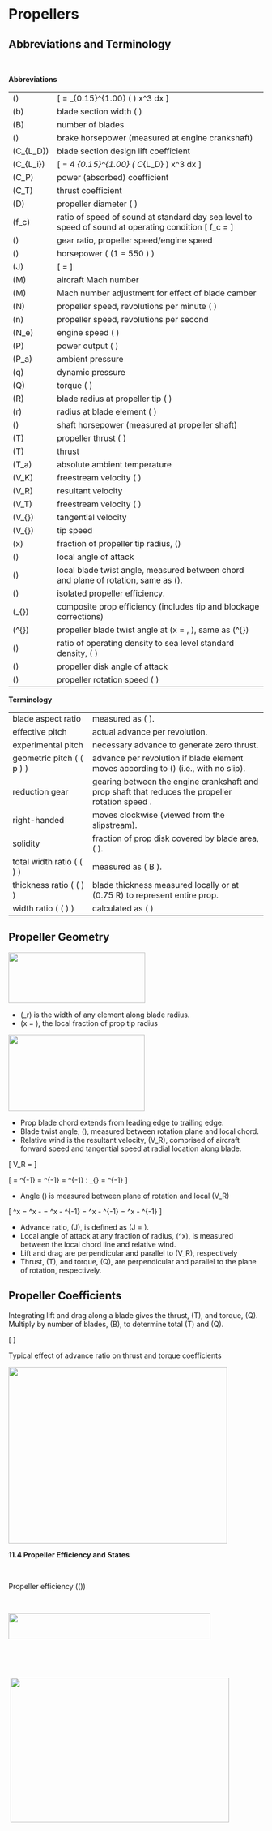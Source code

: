 # Propellers

## Abbreviations and Terminology

 

**Abbreviations**

|||
|:-|:----------|
|\(\mathrm{AF}\)| \[ \text{activity factor } = \frac{100\,000}{16} \int_{0.15}^{1.00} \left( \frac{b}{D} \right) x^3 dx \]|
|\(b\)|blade section width \( \left[ \text{feet} \right] \)|
|\(B\)|number of blades|
|\(\mathrm{BHP}\)|brake horsepower (measured at engine crankshaft)|
|\(C_{L_D}\)|blade section design lift coefficient|
|\(C_{L_i}\)|\[ \text{integrated design lift coefficient } = 4 \int_{0.15}^{1.00} \left( C_{L_D} \right) x^3 dx \]|
|\(C_P\)|power (absorbed) coefficient|
|\(C_T\)|thrust coefficient|
|\(D\)|propeller diameter \( \left[ \text{feet} \right] \)|
|\(f_c\)|ratio of speed of sound at standard day sea level to speed of sound at operating condition \[ f_c = \frac{1}{\sqrt{\theta}} \]|
|\(\mathrm{GR}\)|gear ratio, propeller speed/engine speed|
|\(\mathrm{HP}\)|horsepower  \( \left (1\mathrm{HP} = 550 \text{ ft-lb/sec} \right) \) |
|\(J\)|\[ \text{Propeller advance ratio } = \frac{V_T}{nD} \left[ \text{nondimensional} \right] \]|
|\(M\)|aircraft Mach number|
|\(\Delta M\)|Mach number adjustment for effect of blade camber|
|\(N\)|propeller speed, revolutions per minute \( \left[ \text{RPM} \right] \)|
|\(n\)|propeller speed, revolutions per second|
|\(N_e\)|engine speed \( \left[ \text{RPM} \right] \)|
|\(P\)|power output \( \left[ \frac{\text{ft-lb}}{\text{sec}} \right] \)|
|\(P_a\)|ambient pressure|
|\(q\)|dynamic pressure|
|\(Q\)|torque \( \left[ \text{ft-lb} \right] \)|
|\(R\)|blade radius at propeller tip \( \left[ \text{feet} \right] \)|
|\(r\)|radius at blade element \( \left[ \text{feet} \right] \)|
|\(\mathrm{SHP}\)|shaft horsepower (measured at propeller shaft)|
|\(T\)|propeller thrust \( \left[ \text{pounds} \right] \)|
|\(T\)|thrust|
|\(T_a\)|absolute ambient temperature|
|\(V_K\)|freestream velocity \( \left[ \text{knots} \right] \)|
|\(V_R\)|resultant velocity|
|\(V_T\)|freestream velocity \( \left[ \frac{\text{ft}}{\text{sec}} \right] \)|
|\(V_{\text{tan}}\)|tangential velocity|
|\(V_{\text{tip}}\)|tip speed|
|\(x\)|fraction of propeller tip radius, \(\frac{r}{R}\)|
|\(\alpha\)|local angle of attack|
|\(\beta\)|local blade twist angle, measured between chord and plane of rotation, same as \(\theta \left[ \text{degrees} \right] \).|
|\(\eta\)|isolated propeller efficiency.|
|\(\eta_{\text{comp}}\)|composite prop efficiency (includes tip and blockage corrections)|
|\(\theta^{\frac{3}{4}}\)|propeller blade twist angle at \(x = \frac{3}{4} \, \left[ \text{degrees} \right] \), same as \(\beta^{\frac{3}{4}}\)|
|\(\sigma\)|ratio of operating density to sea level standard density, \( \frac{\rho_a}{\rho_0} \)|
|\(\phi\)|propeller disk angle of attack|
|\(\omega\)|propeller rotation speed \( \left[ \frac{\text{rad}}{\text{sec}} \right] \)|

**Terminology**

|||
|:----|:----------|
|blade aspect ratio|measured as \( \frac{R}{\text{max blade width}} \).|
|effective pitch | actual advance per revolution.|
|experimental pitch| necessary advance to generate zero thrust.|
|geometric pitch \( \left( p \right) \) | advance per revolution if blade element moves according to \(\beta\) (i.e., with no slip).|
|reduction gear| gearing between the engine crankshaft and prop shaft that reduces the propeller rotation speed .|
|right-handed| moves clockwise (viewed from the slipstream).|
|solidity| fraction of prop disk covered by blade area, \( \frac{2\pi R}{Bb} \).|
|total width ratio \( \left( \mathrm{TWR} \right) \)| measured as \( \textrm{WR} \times B \).|
|thickness ratio \( \left( \mathrm{TR} \right) \)| blade thickness measured locally or at  \(0.75 R\) to represent entire prop.|
|width ratio \( \left( \mathrm{WR} \right) \)| calculated as \( \frac{ \left\{ b \text{ @ }  0.75 R \right\} }{D} \) |

## Propeller Geometry

![][11004]

* \(\delta_r\) is the width of any element along blade radius.
* \(x = \frac{r}{R}\), the local fraction of prop tip radius

![][11005]

* Prop blade chord extends from leading edge to trailing edge.
* Blade twist angle, \(\theta\), measured between rotation plane and local chord.
* Relative wind is the resultant velocity, \(V_R\), comprised of aircraft forward speed and tangential speed at radial location along blade.

\[
V_R = \sqrt{V_T^2 + \left( 2 \pi r n \right)^2}
\]

\[
\phi = \tan^{-1} \frac{V_T}{r \omega} = \tan^{-1} \frac{V_T}{r 2 \pi n} = \tan^{-1} \frac{V_T}{x D \pi n} : \phi_{\text{tip}} = \tan^{-1} \frac{1}{\pi} \frac{V_T}{nD}
\]

* Angle \(\phi\) is measured between plane of rotation and local \(V_R\)

\[
\alpha^x = \theta^x - \phi = \theta^x - \tan^{-1} \frac{V_T}{r 2 \pi n} = \theta^x - \tan^{-1} \frac{1}{\pi} \frac{V_T}{nD} = \theta^x - \tan^{-1} \frac{J}{\pi x}
\]

* Αdvance ratio, \(J\), is defined as \(J = \frac{V_T}{nD} \).
* Local angle of attack at any fraction of radius, \(\alpha^x\), is measured between the local chord line and relative wind.
* Lift and drag are perpendicular and parallel to \(V_R\), respectively
* Thrust, \(T\), and torque, \(Q\), are perpendicular and parallel to the plane of rotation, respectively.

## Propeller Coefficients

Integrating lift and drag along a blade gives the thrust, \(T\), and torque, \(Q\). 
Multiply by number of blades, \(B\), to determine total \(T\) and \(Q\).

\[
\begin{align}
T &= qB \int_{R_1}^{R_2} \frac{c}{\sin^2 \phi} \left( C_L \cos \phi - C_D \sin \phi \right) dr \\
Q &= qB \int_{R_1}^{R_2} \frac{cr}{\sin^2 \phi} \left( C_L \sin \phi - C_D \cos \phi \right) dr \\
\text{Thrust Coefficient, } C_T &\equiv \frac{T}{\rho n^2 D^4} \\
\text{Torque Coefficient, } C_Q &\equiv \frac{Q}{\rho n^2 D^5} \\
\text{Power Coefficient, } C_P &\equiv \frac{P}{\rho n^3 D^5} = \frac{Q \times \omega}{\rho n^3 D^5} = \frac{Q \times 2 \pi n}{\rho n^3 D^5} = 2 \pi \frac{Q}{\rho n^2 D^5} = 2 \pi C_Q \\
\end{align}
\]

Typical effect of advance ratio on thrust and torque coefficients

![][11013]

**11.4 Propeller Efficiency and States**

** **

Propeller efficiency (\(\eta\))

 

![][11014]

 

 

 ![][11015]

 

 

 

 

 

 

 

 

 

 

 

 

 

 

 

 

 

 

Propeller state: positive thrust & efficiency, power supplied by engine.

Brake state: negative thrust & efficiency, power supplied by engine.

Windmill state: negative thrust & \(\eta\), power supplied by freestream.

 

![][11016]

**11.5 Propeller Theory**

 

Simple momentum theory describes pressure jump (∆\(P\)) across

propeller disk .

• The downstream velocity increment (*v~1~*) is twice the velocity

increment at the disk (*v*) .

• Thrust (∆\(P\)) = ∆\(P\) x disk area

• Froude's momentum theory: efficiency =

 

 ![][11017]

 

 

 

 ![][11018]

 

 

 

 

 

 

 

 

 

 

Blade element theory tends to be more complex and may include corrections for tip swirl losses, Mach effects, nacelle blockage, etc. Below is a comparison of typical calculated and measured thrust distribution.

 

![][11019]

**11.6 Propeller Modeling**

 

• For a specified propeller geometry; \(C_T\) , \(C_P\), *\(J\),* and blade angle (*θ*) are interrelated such that knowledge of any two defines the other two.

• Calculate propeller efficiency as *η = JC~T~* /*C~P\ ~*.

• Models assume isolated conditions, i.e., without nacelle blockage.

• Models assume negligible Mach effects at propeller tips.

• Different models required for static and "in-flight" conditions.

 

Determine static \(C_T\) and \(C_P\) using "**Static Thrust Chart**" (ref 11.2)

 

 ![][11020]

 ![][11021]

 

 

 

 

 

 

 

 

 

 

 

 

 

 

 

 

 

 

 

 

 

 

∼ Separate charts exist for each combination of \(\mathrm{AF}\) and \# of blades (*B)*.

∼ Enter chart at appropriate *\(J\)* & *C~li~*

 

Static Thrust = where \(N\) = Propeller \(\text{RPM}\) Determine isolated propeller in-flight efficiency (\(\eta\)) from the appropriate **"Flight Charts."** They are typically presented in one of two forms.

 ![][11022]

![][11023]

Above example for AiResearch TPE331-3U-303G engines and Hartzell T10282HDB-4R 3-blade, constant speed, feathering propellers.

 

** **The other "in-flight \(\eta\)" format also requires calculation of \(C_P\) and *J*. Below is a typical flight chart published by Hamilton Standard (Ref 11.2). This applies to a propeller with 2 blades, \(\mathrm{AF}\)= 80, and \(C_{L_i}\) =0.5

 

![][11024]

 

A **body correction factor** (*F~BC~*) should be applied to account for reduced efficiency due to body flow blockage immediately behind the propeller. Two examples follow.

 ![][11025]

Hamilton Standard also publishes a generalized nacelle blocking correction for typical scoop and annual inlet nacelles used on typical turboprops.

 

![][11026]

To determine if tip compressibility corrections are appropriate, find the maximum integrated design lift coefficient, *C~Limax~* from the graph below.

∼ Enter at flight Mach number, and move across at appropriate *NDf~c.~*

 

*~ ~*![][11003]

*~ ~*

∼ If *C~Limax~* is below calculated *C~li\ ,\ ~*then corrections are required.

 

![][11027]

If tip compressibility corrections are necessary, then the first step is to

• Determine the **Mach number adjustment for the effect of blade camber** (\(\Delta M\)) from the figure below.

 

![][11028]

• Next, add \(\Delta M\) from above to flight Mach number to get *M~eff~*.

• Enter adjacent **generalized compressibility correction chart** to determine propeller efficiency tip factor (*F~t~*)

• Calculate composite propeller efficiency as

 

\(\eta\)~comp~ = \(\eta\) x *F~t~* x *F~BC~*

 

• Calculate in-flight thrust as

 

![][11029]

![][11030]

**11.7 Propeller Flight Test**

The best method for determining \(\eta_{\text{comp}}\) is to instrument the prop shaft and/or engine mounts to measure thrust and torque.

 

 

 ![][11031]

 

 

 

 

 

 

 

 

 

 

Calculate efficiency as

 

 ![][11032]

As an alternate, the **incremental drag method** requires an accurate

engine power model, a load cell and a small drag device.

 

• Trim the aircraft at test *RPM, V~T~ ,* & altitude. Note \(\mathrm{SHP}\) required.

• Repeat above test with drag device and load cell attached. Note the power requirement change (∆\(\mathrm{SHP}\) ) and load cell drag (∆\(D\)).

 

 

 

 

 

 ![][11033]

 ![][11034]

 

 

 

 

 

 

• Calculate aircraft drag and prop efficiency as

 

 ![][11035]

 

 

• This technique assumes the same \(\eta\) for both tests and is valid if *\(J\)* is constant and the \(C_P\) change is small. The drag device must therefore be small enough to not violate this assumption, yet large enough for the change in \(\mathrm{SHP}\) to be measurable on engine instruments.

 

![][11036]

## References

|||
|-|---------------| 
|11.8.1| Roberts, Sean, "Light Aircraft Performance for Test Pilots and Flight Test Engineers," Flight Research Inc., Mojave CA, 1982.|
|11.8.2| anon., Hamilton Standard Propeller Efficiency Charts (a.k.a.Redbook), PDB 6101.|
|11.8.3| Von Mises, Richard, "Theory of Flight," McGraw-Hill, 1945.|

 

  [11001]: media/11/image1.png {width="1.6041666666666667in" height="0.4166666666666667in"}
  [11002]: media/11/image2.png {width="1.375in" height="0.3645833333333333in"}
  [11003]: media/11/image3.png {width="0.53125in" height="0.3541666666666667in"}
  [11004]: media/11/image4.png {width="2.8118055555555554in" height="1.0416666666666667in"}
  [11005]: media/11/image5.png {width="2.801388888888889in" height="1.5729166666666667in"}
  [11006]: media/11/image6.png {width="1.53125in" height="0.3125in"}
  [11007]: media/11/image7.png {width="4.040972222222222in" height="0.3958333333333333in"}
  [11008]: media/11/image8.png {width="3.6972222222222224in" height="0.375in"}
  [11009]: media/11/image9.png {width="2.7083333333333335in" height="0.8645833333333334in"}
  [11010]: media/11/image10.png {width="0.9270833333333334in" height="0.4583333333333333in"}
  [11011]: media/11/image11.png {width="0.9479166666666666in" height="0.4583333333333333in"}
  [11012]: media/11/image12.png {width="3.051388888888889in" height="0.3645833333333333in"}
  [11013]: media/11/image13.png {width="4.499305555555556in" height="3.6243055555555554in"}
  [11014]: media/11/image14.png {width="4.155555555555556in" height="0.53125in"}
  [11015]: media/11/image15.png {width="4.499305555555556in" height="2.9784722222222224in"}
  [11016]: media/11/image16.png {width="4.499305555555556in" height="1.875in"}
  [11017]: media/11/image17.png {width="1.3333333333333333in" height="0.46875in"}
  [11018]: media/11/image18.png {width="4.499305555555556in" height="2.125in"}
  [11019]: media/11/image19.png {width="4.009722222222222in" height="1.59375in"}
  [11020]: media/11/image20.png {width="0.6354166666666666in" height="0.375in"}
  [11021]: media/11/image21.png {width="4.363888888888889in" height="4.103472222222222in"}
  [11022]: media/11/image22.png {width="1.4166666666666667in" height="0.4270833333333333in"}
  [11023]: media/11/image23.png {width="6.999305555555556in" height="8.311805555555555in"}
  [11024]: media/11/image24.png {width="6.624305555555556in" height="8.311805555555555in"}
  [11025]: media/11/image25.png {width="6.499305555555556in" height="8.561111111111112in"}
  [11026]: media/11/image26.png {width="5.874305555555556in" height="8.436111111111112in"}
  [11027]: media/11/image27.png {width="6.249305555555556in" height="7.561805555555556in"}
  [11028]: media/11/image28.png {width="6.999305555555556in" height="5.936805555555556in"}
  [11029]: media/11/image29.png {width="2.09375in" height="0.46875in"}
  [11030]: media/11/image30.png {width="5.759722222222222in" height="8.727777777777778in"}
  [11031]: media/11/image31.png {width="3.2284722222222224in" height="1.8854166666666667in"}
  [11032]: media/11/image32.png {width="1.2083333333333333in" height="0.53125in"}
  [11033]: media/11/image33.png {width="2.1458333333333335in" height="1.1666666666666667in"}
  [11034]: media/11/image34.png {width="4.374305555555556in" height="1.75in"}
  [11035]: media/11/image35.png {width="0.9479166666666666in" height="0.3958333333333333in"}
  [11036]: media/11/image36.png {width="1.1875in" height="0.40625in"}
